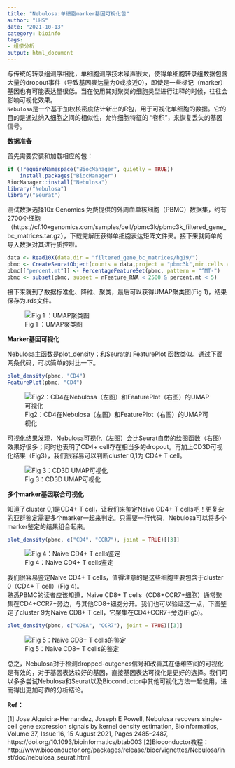 ```yaml
---
title: "Nebulosa:单细胞marker基因可视化包"
author: "LHS"
date: "2021-10-13"
category: bioinfo
tags: 
- 组学分析
output: html_document
---
```


与传统的转录组测序相比，单细胞测序技术噪声很大，使得单细胞转录组数据包含大量的dropout事件（导致基因表达量为0或接近0），即使是一些标记（marker）基因也有可能表达量很低。当在使用其对聚类的细胞类型进行注释的时候，往往会影响可视化效果。  
`Nebulosa`是一个基于加权核密度估计新出的R包，用于可视化单细胞的数据。它的目的是通过纳入细胞之间的相似性，允许细胞特征的 "卷积"，来恢复丢失的基因信号。

**数据准备**

首先需要安装和加载相应的包：

```R
if (!requireNamespace("BiocManager", quietly = TRUE))
    install.packages("BiocManager")
BiocManager::install("Nebulosa")
library("Nebulosa")
library("Seurat")
```
测试数据选择10x Genomics 免费提供的外周血单核细胞（PBMC）数据集，约有2700个细胞（https://cf.10xgenomics.com/samples/cell/pbmc3k/pbmc3k_filtered_gene_bc_matrices.tar.gz），下载完解压获得单细胞表达矩阵文件夹。接下来就简单的导入数据对其进行质控啦。
```R
data <- Read10X(data.dir = "filtered_gene_bc_matrices/hg19/")
pbmc <- CreateSeuratObject(counts = data,project = "pbmc3k",min.cells = 3,min.features = 200)
pbmc[["percent.mt"]] <- PercentageFeatureSet(pbmc, pattern = "^MT-")
pbmc <- subset(pbmc, subset = nFeature_RNA < 2500 & percent.mt < 5)
```
接下来就到了数据标准化、降维、聚类，最后可以获得UMAP聚类图(Fig 1)，结果保存为.rds文件。

![Fig 1 ：UMAP聚类图](https://user-images.githubusercontent.com/38640955/137085562-69b3323e-74c5-47fa-a9d6-f7755c5beeec.png)

**Marker基因可视化**

Nebulosa主函数是plot_density；和Seurat的 FeaturePlot 函数类似。通过下面两条代码，可以简单的对比一下。  
```r
plot_density(pbmc, "CD4")
FeaturePlot(pbmc, "CD4")
```

![Fig2：CD4在Nebulosa（左图）和FeaturePlot（右图）的UMAP可视化](https://user-images.githubusercontent.com/38640955/137087188-2c8738ae-6250-44ef-8485-1df0b236b515.png)

可视化结果发现，Nebulosa可视化（左图）会比Seurat自带的绘图函数（右图）效果好很多；同时也表明了CD4+ cell存在相当多的dropout。再加上CD3D可视化结果（Fig3），我们很容易可以判断cluster 0,1为 CD4+ T cell。

![Fig 3：CD3D UMAP可视化](https://user-images.githubusercontent.com/38640955/137087837-5d0e3418-81cf-45fc-8552-8c34eaeb3451.png)

**多个marker基因联合可视化**

知道了cluster 0,1是CD4+ T cell，让我们来鉴定Naive CD4+ T cells吧！更复杂的亚群鉴定需要多个marker一起来判定。只需要一行代码，Nebulosa可以将多个marker鉴定的结果组合起来。
```r
plot_density(pbmc, c("CD4", "CCR7"), joint = TRUE)[[3]]
```
![Fig 4：Naive CD4+ T cells鉴定](https://user-images.githubusercontent.com/38640955/137088932-f16287e3-a322-49cd-bfe4-d9efaea2d2f1.png)

我们很容易鉴定Naive CD4+ T cells，值得注意的是这些细胞主要包含于cluster 0（CD4+ T cell）(Fig 4)。  
熟悉PBMC的读者应该知道，Naive CD8+ T cells（CD8+CCR7+细胞）通常聚集在CD4+CCR7+旁边，与其他CD8+细胞分开。我们也可以验证这一点，下图鉴定了cluster 9为Naive CD8+ T cell，它聚集在CD4+CCR7+旁边(Fig5)。
```r
plot_density(pbmc, c("CD8A", "CCR7"), joint = TRUE)[[3]]
```
![Fig 5：Naive CD8+ T cells的鉴定](https://user-images.githubusercontent.com/38640955/137089362-442c7cfd-2d52-4a7e-9c03-522c3a8c4ca8.png)

总之，Nebulosa对于检测dropped-outgenes信号和改善其在低维空间的可视化是有效的，对于基因表达较好的基因，直接基因表达可视化是更好的选择。我们可以多多尝试Nebulosa和Seurat以及Bioconductor中其他可视化方法一起使用，进而得出更加可靠的分析结论。

**Ref：**

[1] Jose Alquicira-Hernandez, Joseph E Powell, Nebulosa recovers single-cell gene expression signals by kernel density estimation, Bioinformatics, Volume 37, Issue 16, 15 August 2021, Pages 2485–2487, https://doi.org/10.1093/bioinformatics/btab003
[2]Bioconductor教程：http://www.bioconductor.org/packages/release/bioc/vignettes/Nebulosa/inst/doc/nebulosa_seurat.html
